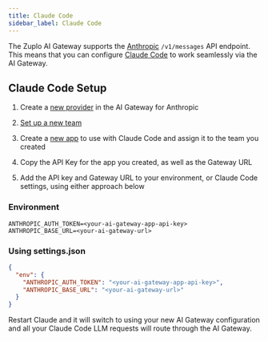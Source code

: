 ```yaml
---
title: Claude Code
sidebar_label: Claude Code
---
```


The Zuplo AI Gateway supports the [Anthropic](https://docs.claude.com/en/home)
`/v1/messages` API endpoint. This means that you can configure
[Claude Code](https://www.claude.com/product/claude-code) to work seamlessly via
the AI Gateway.

## Claude Code Setup

<Stepper>

1. Create a [new provider](/ai-gateway/managing-providers) in the AI Gateway for
   Anthropic

2. [Set up a new team](/ai-gateway/managing-teams)

3. Create a [new app](/ai-gateway/managing-apps) to use with Claude Code and
   assign it to the team you created

4. Copy the API Key for the app you created, as well as the Gateway URL

5. Add the API key and Gateway URL to your environment, or Claude Code settings,
   using either approach below

</Stepper>

### Environment

```
ANTHROPIC_AUTH_TOKEN=<your-ai-gateway-app-api-key>
ANTHROPIC_BASE_URL=<your-ai-gateway-url>
```

### Using settings.json

```json
{
  "env": {
    "ANTHROPIC_AUTH_TOKEN": "<your-ai-gateway-app-api-key>",
    "ANTHROPIC_BASE_URL": "<your-ai-gateway-url>"
  }
}
```

Restart Claude and it will switch to using your new AI Gateway configuration and
all your Claude Code LLM requests will route through the AI Gateway.
